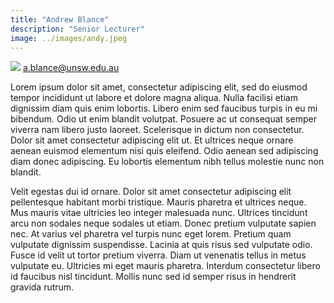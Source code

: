 ```yaml
---
title: "Andrew Blance"
description: "Senior Lecturer"
image: ../images/andy.jpeg
---
```


[![](../images/andy.jpeg) <a href="mailto:a.blance@unsw.edu.au">a.blance@unsw.edu.au</a>]{.aside}

Lorem ipsum dolor sit amet, consectetur adipiscing elit, sed do eiusmod tempor incididunt ut labore et dolore magna aliqua. Nulla facilisi etiam dignissim diam quis enim lobortis. Libero enim sed faucibus turpis in eu mi bibendum. Odio ut enim blandit volutpat. Posuere ac ut consequat semper viverra nam libero justo laoreet. Scelerisque in dictum non consectetur. Dolor sit amet consectetur adipiscing elit ut. Et ultrices neque ornare aenean euismod elementum nisi quis eleifend. Odio aenean sed adipiscing diam donec adipiscing. Eu lobortis elementum nibh tellus molestie nunc non blandit.

Velit egestas dui id ornare. Dolor sit amet consectetur adipiscing elit pellentesque habitant morbi tristique. Mauris pharetra et ultrices neque. Mus mauris vitae ultricies leo integer malesuada nunc. Ultrices tincidunt arcu non sodales neque sodales ut etiam. Donec pretium vulputate sapien nec. At varius vel pharetra vel turpis nunc eget lorem. Pretium quam vulputate dignissim suspendisse. Lacinia at quis risus sed vulputate odio. Fusce id velit ut tortor pretium viverra. Diam ut venenatis tellus in metus vulputate eu. Ultricies mi eget mauris pharetra. Interdum consectetur libero id faucibus nisl tincidunt. Mollis nunc sed id semper risus in hendrerit gravida rutrum.
